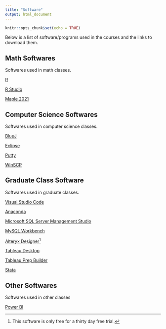 ```yaml
---
title: "Software"
output: html_document
---
```


```r
knitr::opts_chunk$set(echo = TRUE)
```

Below is a list of software/programs used in the courses and the links to download them.


## Math Softwares

Softwares used in math classes.

[R](https://cran.r-project.org/)

[R Studio](https://www.rstudio.com/products/rstudio/download/#download)

[Maple 2021](https://www.maplesoft.com/downloads/SelectPlatform.aspx?hash=2A26EAEB2F5F965A2D718AD7F22829D1)

## Computer Science Softwares

Softwares used in computer science classes.

[BlueJ](https://www.bluej.org/)

[Eclipse](https://www.eclipse.org/eclipseide/)

[Putty](https://www.chiark.greenend.org.uk/~sgtatham/putty/)

[WinSCP](https://winscp.net/eng/index.php)

## Graduate Class Software

Softwares used in graduate classes.

[Visual Studio Code](https://code.visualstudio.com/)

[Anaconda](https://www.anaconda.com/)

[Microsoft SQL Server Management Studio](https://learn.microsoft.com/en-us/sql/ssms/download-sql-server-management-studio-ssms?view=sql-server-ver16)

[MySQL Workbench](http://www.mysql.com/products/workbench/)

[Alteryx Designer](https://www.alteryx.com/products/alteryx-designer)^[This software is only free for a thirty day free trial.]

[Tableau Desktop](https://www.tableau.com/support/releases)

[Tableau Prep Builder](https://www.tableau.com/support/releases/prep)

[Stata](https://www.stata.com/)

## Other Softwares

Softwares used in other classes

[Power BI](https://www.microsoft.com/en-us/download/confirmation.aspx?id=58494)
